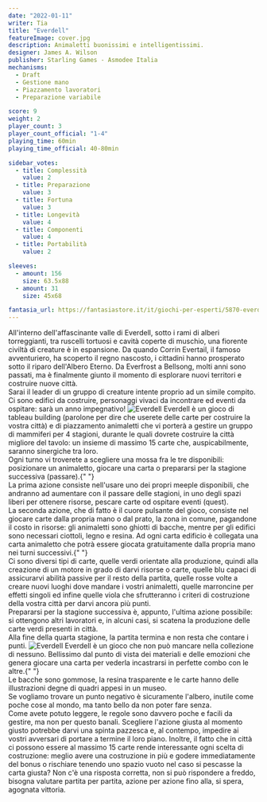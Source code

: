 ```yaml
---
date: "2022-01-11"
writer: Tia
title: "Everdell"
featureImage: cover.jpg
description: Animaletti buonissimi e intelligentissimi.
designer: James A. Wilson
publisher: Starling Games - Asmodee Italia
mechanisms:
  - Draft
  - Gestione mano
  - Piazzamento lavoratori
  - Preparazione variabile

score: 9
weight: 2
player_count: 3
player_count_official: "1-4"
playing_time: 60min
playing_time_official: 40-80min

sidebar_votes:
  - title: Complessità
    value: 2
  - title: Preparazione
    value: 3
  - title: Fortuna
    value: 3
  - title: Longevità
    value: 4
  - title: Componenti
    value: 4
  - title: Portabilità
    value: 2

sleeves:
  - amount: 156
    size: 63.5x88
  - amount: 31
    size: 45x68

fantasia_url: https://fantasiastore.it/it/giochi-per-esperti/5870-everdell-collectors-edition.html
---
```


<Setting>
  All'interno dell'affascinante valle di Everdell, sotto i rami di alberi
  torreggianti, tra ruscelli tortuosi e cavità coperte di muschio, una fiorente
  civiltà di creature è in espansione. Da quando Corrin Evertail, il famoso
  avventuriero, ha scoperto il regno nascosto, i cittadini hanno prosperato
  sotto il riparo dell'Albero Eterno. Da Everfrost a Bellsong, molti anni sono
  passati, ma è finalmente giunto il momento di esplorare nuovi territori e
  costruire nuove città.
  <br />
  Sarai il leader di un gruppo di creature intente proprio ad un simile compito.
  Ci sono edifici da costruire, personaggi vivaci da incontrare ed eventi da
  ospitare: sarà un anno impegnativo!
</Setting>

<Spotify playlistId="5Arzqy3lDraIu7ZK2HH7nx" />

<img src="./game1.jpg" alt="Everdell" />

<Rules>
  Everdell è un gioco di tableau building (parolone per dire che userete delle
  carte per costruire la vostra città) e di piazzamento animaletti che vi
  porterà a gestire un gruppo di mammiferi per 4 stagioni, durante le quali
  dovrete costruire la città migliore del tavolo: un insieme di massimo 15 carte
  che, auspicabilmente, saranno sinergiche tra loro. <br />
  Ogni turno vi troverete a scegliere una mossa fra le tre disponibili: posizionare
  un animaletto, giocare una carta o prepararsi per la stagione successiva (passare).{" "}
  <br />
  La prima azione consiste nell'usare uno dei propri meeple disponibili, che
  andranno ad aumentare con il passare delle stagioni, in uno degli spazi liberi
  per ottenere risorse, pescare carte od ospitare eventi (quest). <br />
  La seconda azione, che di fatto è il cuore pulsante del gioco, consiste nel giocare
  carte dalla propria mano o dal prato, la zona in comune, pagandone il costo in
  risorse: gli animaletti sono ghiotti di bacche, mentre per gli edifici sono necessari
  ciottoli, legno e resina. Ad ogni carta edificio è collegata una carta animaletto
  che potrà essere giocata gratuitamente dalla propria mano nei turni successivi.{" "}
  <br />
  Ci sono diversi tipi di carte, quelle verdi orientate alla produzione, quindi
  alla creazione di un motore in grado di darvi risorse o carte, quelle blu
  capaci di assicurarvi abilità passive per il resto della partita, quelle rosse
  volte a creare nuovi luoghi dove mandare i vostri animaletti, quelle
  marroncine per effetti singoli ed infine quelle viola che sfrutteranno i
  criteri di costruzione della vostra città per darvi ancora più punti. <br />
  Prepararsi per la stagione successiva è, appunto, l'ultima azione possibile: si
  ottengono altri lavoratori e, in alcuni casi, si scatena la produzione delle carte
  verdi presenti in città. <br />
  Alla fine della quarta stagione, la partita termina e non resta che contare i
  punti.
</Rules>

<img src="./game2.jpg" alt="Everdell" />

<Feedback>
  Everdell è un gioco che non può mancare nella collezione di nessuno.
  Bellissimo dal punto di vista dei materiali e delle emozioni che genera
  giocare una carta per vederla incastrarsi in perfette combo con le altre.{" "}
  <br />
  Le bacche sono gommose, la resina trasparente e le carte hanno delle illustrazioni
  degne di quadri appesi in un museo. <br />
  Se vogliamo trovare un punto negativo è sicuramente l'albero, inutile come
  poche cose al mondo, ma tanto bello da non poter fare senza. <br />
  Come avete potuto leggere, le regole sono davvero poche e facili da gestire, ma
  non per questo banali. Scegliere l'azione giusta al momento giusto potrebbe darvi
  una spinta pazzesca e, al contempo, impedire ai vostri avversari di portare a termine
  il loro piano. Inoltre, il fatto che in città ci possono essere al massimo 15 carte
  rende interessante ogni scelta di costruzione: meglio avere una costruzione in
  più e godere immediatamente del bonus o rischiare tenendo uno spazio vuoto nel
  caso si pescasse la carta giusta? Non c'è una risposta corretta, non si può rispondere
  a freddo, bisogna valutare partita per partita, azione per azione fino alla, si
  spera, agognata vittoria.
</Feedback>

<Instagram id="CYlV49ElsJu" />
